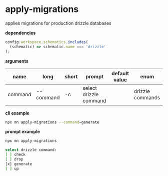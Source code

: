 # apply-migrations

applies migrations for production drizzle databases

**dependencies**

```typescript
config.workspace.schematics.includes(
  (schematic) => schematic.name === 'drizzle'
);
```

**arguments**

| name    | long      | short | prompt                 | default value | enum             |
| ------- | --------- | ----- | ---------------------- | ------------- | ---------------- |
| command | --command | -c    | select drizzle command |               | drizzle commands |

**cli example**

```sh title="terminal"
npx mn apply-migrations --command=generate
```

**prompt example**

```sh title="terminal"
npx mn apply-migrations
```

```sh
select drizzle command:
[ ] check
[ ] drop
[x] generate
[ ] up
```
